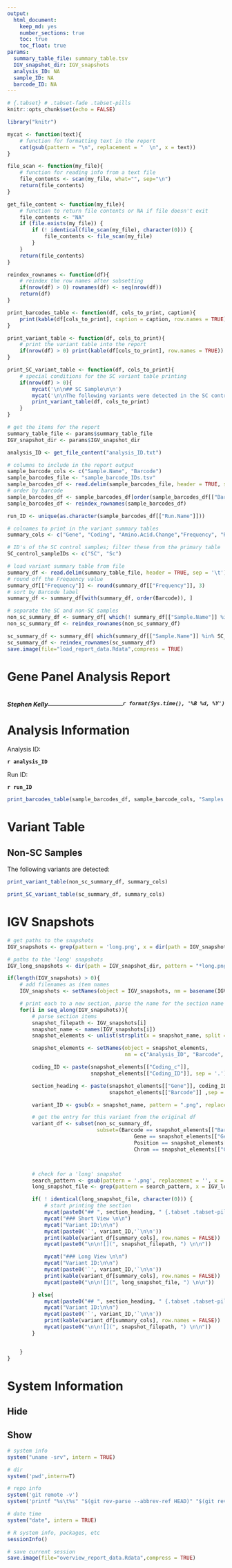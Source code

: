 ```yaml
---
output:
  html_document:
    keep_md: yes
    number_sections: true
    toc: true
    toc_float: true
params:
  summary_table_file: summary_table.tsv
  IGV_snapshot_dir: IGV_snapshots
  analysis_ID: NA
  sample_ID: NA
  barcode_ID: NA
---
```

<!-- Setup the R code to be used in R Markdown generation throughout the report -->
```r
# {.tabset} # .tabset-fade .tabset-pills
knitr::opts_chunk$set(echo = FALSE)

library("knitr")

mycat <- function(text){
    # function for formatting text in the report
    cat(gsub(pattern = "\n", replacement = "  \n", x = text))
}

file_scan <- function(my_file){
    # function for reading info from a text file
    file_contents <- scan(my_file, what="", sep="\n")
    return(file_contents)
}

get_file_content <- function(my_file){
    # function to return file contents or NA if file doesn't exit
    file_contents <- "NA"
    if (file.exists(my_file)) {
        if (! identical(file_scan(my_file), character(0))) {
            file_contents <- file_scan(my_file)
        }
    }
    return(file_contents)
}

reindex_rownames <- function(df){
    # reindex the row names after subsetting
    if(nrow(df) > 0) rownames(df) <- seq(nrow(df))
    return(df)
}

print_barcodes_table <- function(df, cols_to_print, caption){
    print(kable(df[cols_to_print], caption = caption, row.names = TRUE))
}

print_variant_table <- function(df, cols_to_print){
    # print the variant table into the report
    if(nrow(df) > 0) print(kable(df[cols_to_print], row.names = TRUE))
}

print_SC_variant_table <- function(df, cols_to_print){
    # special conditions for the SC variant table printing
    if(nrow(df) > 0){
        mycat('\n\n## SC Sample\n\n')
        mycat('\n\nThe following variants were detected in the SC control sample:\n\n')
        print_variant_table(df, cols_to_print)
    }
}

```


```r
# get the items for the report
summary_table_file <- params$summary_table_file
IGV_snapshot_dir <- params$IGV_snapshot_dir

analysis_ID <- get_file_content("analysis_ID.txt")
```

```r
# columns to include in the report output
sample_barcode_cols <- c("Sample.Name", "Barcode")
sample_barcodes_file <- "sample_barcode_IDs.tsv"
sample_barcodes_df <- read.delim(sample_barcodes_file, header = TRUE, sep = '\t') # , check.names = FALSE
# order by barcode
sample_barcodes_df <- sample_barcodes_df[order(sample_barcodes_df[["Barcode"]]), ]
sample_barcodes_df <- reindex_rownames(sample_barcodes_df)

run_ID <- unique(as.character(sample_barcodes_df[["Run.Name"]]))
```

```r
# colnames to print in the variant summary tables
summary_cols <- c("Gene", "Coding", "Amino.Acid.Change","Frequency", "Review", "Sample.Name", "Barcode")

# ID's of the SC control samples; filter these from the primary table
SC_control_sampleIDs <- c("SC", "Sc")

# load variant summary table from file
summary_df <- read.delim(summary_table_file, header = TRUE, sep = '\t')
# round off the Frequency value
summary_df[["Frequency"]] <- round(summary_df[["Frequency"]], 3)
# sort by Barcode label
summary_df <- summary_df[with(summary_df, order(Barcode)), ]

# separate the SC and non-SC samples
non_sc_summary_df <- summary_df[ which(! summary_df[["Sample.Name"]] %in% SC_control_sampleIDs), ]
non_sc_summary_df <- reindex_rownames(non_sc_summary_df)

sc_summary_df <- summary_df[ which(summary_df[["Sample.Name"]] %in% SC_control_sampleIDs), ]
sc_summary_df <- reindex_rownames(sc_summary_df)
save.image(file="load_report_data.Rdata",compress = TRUE)
```
<!-- Start printing the report contents -->
<!-- Custom report header -->
<div class="fluid-row" id="header">
<h1 class="title toc-ignore">Gene Panel Analysis Report</h1>
<h4 class="author" style="display: inline; float: left;"><em>Stephen Kelly</em></h4>
<h4 class="date" style=" inline; float: right;"><em>`r format(Sys.time(), '%B %d, %Y')`</em></h4>
</div>
<br>
<hr class="section-rule">

<!-- Custom report CSS styling -->
<style>
/* custom line between sections */
.section-rule {
color: lightgray;
}

/* color the active TOC element purple */
.list-group-item.active, .list-group-item.active:focus, .list-group-item.active:hover {
    background-color: indigo;
}

/*
#header h1 {
    color: purple; 
    border-bottom: 1px solid purple;
    padding-bottom: 15px;
}
*/

/* color the active pill buttons purple with white text */

.nav-pills > li.active > a, .nav-pills > li.active > a:focus {
color: white;
background-color: indigo;
}
/* color the inactive pill button text purple */

.nav-pills > li.active > a:hover {
background-color: indigo;
color:white;
}

.nav>li>a {
color: indigo;
background-color: lightgray;
}

</style>


# Analysis Information

Analysis ID:

<strong>`r analysis_ID`</strong>

Run ID:

<strong>`r run_ID`</strong>

```r
print_barcodes_table(sample_barcodes_df, sample_barcode_cols, "Samples included in the analysis.")
```

# Variant Table {.tabset .tabset-pills}

## Non-SC Samples

The following variants are detected:

```r
print_variant_table(non_sc_summary_df, summary_cols)
```

```r
print_SC_variant_table(sc_summary_df, summary_cols)
```

# IGV Snapshots

```r
# get paths to the snapshots
IGV_snapshots <- grep(pattern = 'long.png', x = dir(path = IGV_snapshot_dir, pattern = "*.png", full.names = TRUE), value = TRUE, invert = TRUE)

# paths to the 'long' snapshots
IGV_long_snapshots <- dir(path = IGV_snapshot_dir, pattern = "*long.png", full.names = TRUE)

if(length(IGV_snapshots) > 0){
    # add filenames as item names
    IGV_snapshots <- setNames(object = IGV_snapshots, nm = basename(IGV_snapshots))

    # print each to a new section, parse the name for the section name
    for(i in seq_along(IGV_snapshots)){
        # parse section items
        snapshot_filepath <- IGV_snapshots[i]
        snapshot_name <- names(IGV_snapshots[i])
        snapshot_elements <- unlist(strsplit(x = snapshot_name, split = '.', fixed = TRUE))

        snapshot_elements <- setNames(object = snapshot_elements,
                                      nm = c("Analysis_ID", "Barcode", "Gene", "Chrom", "Pos", "Coding_c", "Coding_ID", "Extension"))

        coding_ID <- paste(snapshot_elements[["Coding_c"]],
                           snapshot_elements[["Coding_ID"]], sep = '.')

        section_heading <- paste(snapshot_elements[["Gene"]], coding_ID,
                                 snapshot_elements[["Barcode"]] ,sep = ' ')

        variant_ID <- gsub(x = snapshot_name, pattern = ".png", replacement = "")

        # get the entry for this variant from the original df
        variant_df <- subset(non_sc_summary_df,
                             subset=(Barcode == snapshot_elements[["Barcode"]] &
                                         Gene == snapshot_elements[["Gene"]] &
                                         Position == snapshot_elements[["Pos"]] &
                                         Chrom == snapshot_elements[["Chrom"]]))



        # check for a 'long' snapshot
        search_pattern <- gsub(pattern = '.png', replacement = '', x = names(snapshot_filepath))
        long_snapshot_file <- grep(pattern = search_pattern, x = IGV_long_snapshots, value = TRUE)

        if( ! identical(long_snapshot_file, character(0))) {
            # start printing the section
            mycat(paste0("## ", section_heading, " {.tabset .tabset-pills} \n\n"))
            mycat("### Short View \n\n")
            mycat("Variant ID:\n\n")
            mycat(paste0('`', variant_ID,'`\n\n'))
            print(kable(variant_df[summary_cols], row.names = FALSE))
            mycat(paste0("\n\n![](", snapshot_filepath, ") \n\n"))

            mycat("### Long View \n\n")
            mycat("Variant ID:\n\n")
            mycat(paste0('`', variant_ID,'`\n\n'))
            print(kable(variant_df[summary_cols], row.names = FALSE))
            mycat(paste0("\n\n![](", long_snapshot_file, ") \n\n"))

        } else{
            mycat(paste0("## ", section_heading, " {.tabset .tabset-pills} \n\n"))
            mycat("Variant ID:\n\n")
            mycat(paste0('`', variant_ID,'`\n\n'))
            print(kable(variant_df[summary_cols], row.names = FALSE))
            mycat(paste0("\n\n![](", snapshot_filepath, ") \n\n"))
        }


    }
}

```


# System Information {.tabset .tabset-pills}

## Hide

## Show

```r
# system info
system("uname -srv", intern = TRUE)

# dir
system('pwd',intern=T)

# repo info
system('git remote -v')
system('printf "%s\t%s" "$(git rev-parse --abbrev-ref HEAD)" "$(git rev-parse HEAD)"')

# date time
system("date", intern = TRUE)

# R system info, packages, etc
sessionInfo()

# save current session
save.image(file="overview_report_data.Rdata",compress = TRUE)
```
